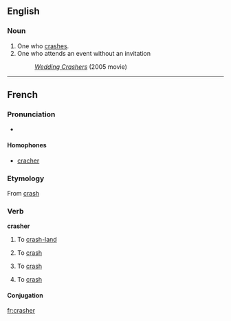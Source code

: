 ==English==

===Noun===
{{en-noun}}

# One who [[crash]]es.
# One who attends an event without an invitation
#: ''[[w:Wedding Crashers|Wedding Crashers]]'' (2005 movie)

{{anagrams:en/acehrrs}}
----

==French==

===Pronunciation===
* {{IPA| /kʁa.ʃe/|lang=fr}}

====Homophones====
* [[cracher]]

===Etymology===
From {{etyl|en|fr}} [[crash]]

===Verb===
'''crasher'''

# {{context|of an aircraft}} To [[crash-land]]
# {{context|of a vehicle}} To [[crash]]
# {{economics|lang=fr}} To [[crash]]
# {{computing|lang=fr}} To [[crash]]

====Conjugation====
{{fr-conj-er|crash|avoir}}

[[fr:crasher]]